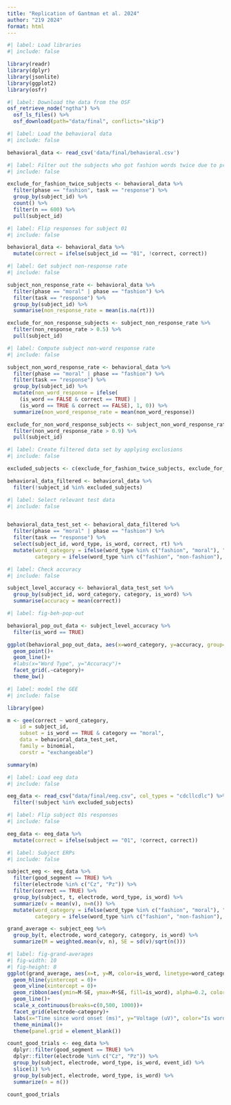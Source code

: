 ```yaml
---
title: "Replication of Gantman et al. 2024"
author: "219 2024"
format: html
---
```


```r
#| label: Load libraries
#| include: false

library(readr)
library(dplyr)
library(jsonlite)
library(ggplot2)
library(osfr)
```

```r
#| label: Download the data from the OSF
osf_retrieve_node("ngtha") %>%
  osf_ls_files() %>%
  osf_download(path="data/final", conflicts="skip")
```


```r
#| label: Load the behavioral data
#| include: false

behavioral_data <- read_csv('data/final/behavioral.csv')
```

```r
#| label: Filter out the subjects who got fashion words twice due to programming error
#| include: false

exclude_for_fashion_twice_subjects <- behavioral_data %>%
  filter(phase == "fashion", task == "response") %>%
  group_by(subject_id) %>%
  count() %>%
  filter(n == 600) %>%
  pull(subject_id)
```

```r
#| label: Flip responses for subject 01
#| include: false

behavioral_data <- behavioral_data %>%
  mutate(correct = ifelse(subject_id == "01", !correct, correct))
```


```r
#| label: Get subject non-response rate
#| include: false

subject_non_response_rate <- behavioral_data %>%
  filter(phase == "moral" | phase == "fashion") %>%
  filter(task == "response") %>%
  group_by(subject_id) %>%
  summarise(non_response_rate = mean(is.na(rt)))

exclude_for_non_response_subjects <- subject_non_response_rate %>%
  filter(non_response_rate > 0.5) %>%
  pull(subject_id)
```

```r
#| label: Compute subject non-word response rate
#| include: false

subject_non_word_response_rate <- behavioral_data %>%
  filter(phase == "moral" | phase == "fashion") %>%
  filter(task == "response") %>%
  group_by(subject_id) %>%
  mutate(non_word_response = ifelse(
    (is_word == FALSE & correct == TRUE) |
    (is_word == TRUE & correct == FALSE), 1, 0)) %>%
  summarize(non_word_response_rate = mean(non_word_response))

exclude_for_non_word_response_subjects <- subject_non_word_response_rate %>%
  filter(non_word_response_rate > 0.9) %>%
  pull(subject_id)
```

```r
#| label: Create filtered data set by applying exclusions
#| include: false

excluded_subjects <- c(exclude_for_fashion_twice_subjects, exclude_for_non_response_subjects, exclude_for_non_word_response_subjects)

behavioral_data_filtered <- behavioral_data %>%
  filter(!subject_id %in% excluded_subjects)
```


```r
#| label: Select relevant test data
#| include: false


behavioral_data_test_set <- behavioral_data_filtered %>%
  filter(phase == "moral" | phase == "fashion") %>%
  filter(task == "response") %>%
  select(subject_id, word_type, is_word, correct, rt) %>%
  mutate(word_category = ifelse(word_type %in% c("fashion", "moral"), "category", "non-category"),
         category = ifelse(word_type %in% c("fashion", "non-fashion"), "fashion", "moral"))
```

```r
#| label: Check accuracy
#| include: false

subject_level_accuracy <- behavioral_data_test_set %>%
  group_by(subject_id, word_category, category, is_word) %>%
  summarise(accuracy = mean(correct))
```


```r
#| label: fig-beh-pop-out

behavioral_pop_out_data <- subject_level_accuracy %>%
  filter(is_word == TRUE)

ggplot(behavioral_pop_out_data, aes(x=word_category, y=accuracy, group=subject_id))+
  geom_point()+
  geom_line()+
  #labs(x="Word Type", y="Accuracy")+
  facet_grid(.~category)+
  theme_bw()
```

```r
#| label: model the GEE
#| include: false

library(gee)

m <- gee(correct ~ word_category,
    id = subject_id,
    subset = is_word == TRUE & category == "moral",
    data = behavioral_data_test_set,
    family = binomial,
    corstr = "exchangeable")

summary(m)
```


```r
#| label: Load eeg data
#| include: false

eeg_data <- read_csv("data/final/eeg.csv", col_types = "cdcllcdlc") %>%
  filter(!subject %in% excluded_subjects)
```

```r
#| label: Flip subject 01s responses
#| include: false

eeg_data <- eeg_data %>%
  mutate(correct = ifelse(subject == "01", !correct, correct))
```


```r
#| label: Subject ERPs
#| include: false

subject_eeg <- eeg_data %>%
  filter(good_segment == TRUE) %>%
  filter(electrode %in% c("Cz", "Pz")) %>%
  filter(correct == TRUE) %>%
  group_by(subject, t, electrode, word_type, is_word) %>%
  summarize(v = mean(v), n=n()) %>%
  mutate(word_category = ifelse(word_type %in% c("fashion", "moral"), "category", "non-category"),
         category = ifelse(word_type %in% c("fashion", "non-fashion"), "fashion", "moral"))
```

```r
grand_average <- subject_eeg %>%
  group_by(t, electrode, word_category, category, is_word) %>%
  summarize(M = weighted.mean(v, n), SE = sd(v)/sqrt(n()))
```

```r
#| label: fig-grand-averages
#| fig-width: 10
#| fig-height: 8
ggplot(grand_average, aes(x=t, y=M, color=is_word, linetype=word_category)) +
  geom_hline(yintercept = 0)+
  geom_vline(xintercept = 0)+
  geom_ribbon(aes(ymin=M-SE, ymax=M+SE, fill=is_word), alpha=0.2, color=NA)+
  geom_line()+
  scale_x_continuous(breaks=c(0,500, 1000))+
  facet_grid(electrode~category)+
  labs(x="Time since word onset (ms)", y="Voltage (uV)", color="Is word?", fill="Is word?", linetype="Word Category")+
  theme_minimal()+
  theme(panel.grid = element_blank())
```


```r
count_good_trials <- eeg_data %>%
  dplyr::filter(good_segment == TRUE) %>%
  dplyr::filter(electrode %in% c("Cz", "Pz")) %>%
  group_by(subject, electrode, word_type, is_word, event_id) %>%
  slice(1) %>%
  group_by(subject, electrode, word_type, is_word) %>%
  summarize(n = n())

count_good_trials
```